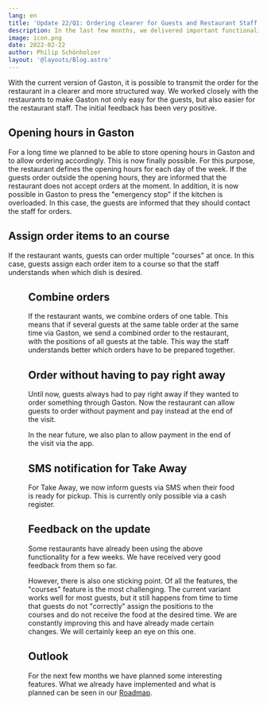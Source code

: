 ```yaml
---
lang: en
title: 'Update 22/Q1: Ordering clearer for Guests and Restaurant Staff'
description: In the last few months, we delivered important functionality to make guest orders clearer for operators. In addition, it is now possible to inform the guests at Take Away via SMS when the order is ready.
image: icon.png
date: 2022-02-22
author: Philip Schönholzer
layout: '@layouts/Blog.astro'
---
```



With the current version of Gaston, it is possible to transmit the order for the restaurant in a clearer and more structured way. We worked closely with the restaurants to make Gaston not only easy for the guests, but also easier for the restaurant staff. The initial feedback has been very positive.

## Opening hours in Gaston

For a long time we planned to be able to store opening hours in Gaston and to allow ordering accordingly. This is now finally possible. For this purpose, the restaurant defines the opening hours for each day of the week. If the guests order outside the opening hours, they are informed that the restaurant does not accept orders at the moment. In addition, it is now possible in Gaston to press the "emergency stop" if the kitchen is overloaded. In this case, the guests are informed that they should contact the staff for orders.

## Assign order items to an course

If the restaurant wants, guests can order multiple "courses" at once. In this case, guests assign each order item to a course so that the staff understands when which dish is desired.

<Figure
  src={import('./courses.png')}
  caption="Guests can assign items to a course in the ordering app."
/>

## Combine orders

If the restaurant wants, we combine orders of one table. This means that if several guests at the same table order at the same time via Gaston, we send a combined order to the restaurant, with the positions of all guests at the table. This way the staff understands better which orders have to be prepared together.

## Order without having to pay right away

Until now, guests always had to pay right away if they wanted to order something through Gaston. Now the restaurant can allow guests to order without payment and pay instead at the end of the visit.

In the near future, we also plan to allow payment in the end of the visit via the app.

## SMS notification for Take Away

For Take Away, we now inform guests via SMS when their food is ready for pickup. This is currently only possible via a cash register.

## Feedback on the update

Some restaurants have already been using the above functionality for a few weeks. We have received very good feedback from them so far.

However, there is also one sticking point. Of all the features, the "courses" feature is the most challenging. The current variant works well for most guests, but it still happens from time to time that guests do not "correctly" assign the positions to the courses and do not receive the food at the desired time. We are constantly improving this and have already made certain changes. We will certainly keep an eye on this one.

## Outlook

For the next few months we have planned some interesting features. What we already have implemented and what is planned can be seen in our [Roadmap](https://www.notion.so/gastonsolution/Roadmap-von-Gaston-6644875d1fba4fe58cacfbf15e1ace7e).
